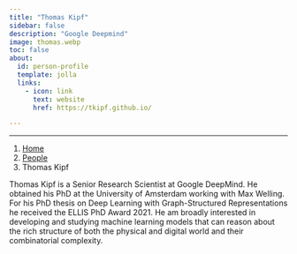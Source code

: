 ```yaml
---
title: "Thomas Kipf"
sidebar: false
description: "Google Deepmind"
image: thomas.webp
toc: false
about:
  id: person-profile
  template: jolla
  links:
    - icon: link
      text: website
      href: https://tkipf.github.io/

---
```

---

```{=html}
<nav aria-label="breadcrumb">
  <ol class="breadcrumb">
    <li class="breadcrumb-item"><a href="../../index.html">Home</a></li>
    <li class="breadcrumb-item"><a href="../../people.html">People</a></li>
    <li class="breadcrumb-item active">Thomas Kipf</li>

  </ol>
</nav>
```

:::{#person-profile}
:::

Thomas Kipf is a Senior Research Scientist at Google DeepMind. He obtained his PhD at the University of Amsterdam working with Max Welling. For his PhD thesis on Deep Learning with Graph-Structured Representations he received the ELLIS PhD Award 2021. He am broadly interested in developing and studying machine learning models that can reason about the rich structure of both the physical and digital world and their combinatorial complexity.